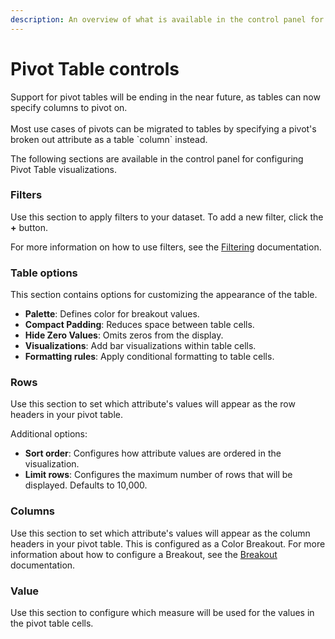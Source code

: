 ```yaml
---
description: An overview of what is available in the control panel for configuring Pivot Table visualizations.
---
```



# Pivot Table controls

<Callout type="warning">
  Support for pivot tables will be ending in the near future, as tables can now
  specify columns to pivot on. <br /> <br/>
  Most use cases of pivots can be migrated to tables by specifying a pivot's broken out attribute as a table `column` instead.

</Callout>

The following sections are available in the control panel for configuring Pivot Table visualizations.

### Filters

Use this section to apply filters to your dataset. To add a new filter, click the **+** button.

For more information on how to use filters, see the [Filtering](../filter) documentation.

### Table options

This section contains options for customizing the appearance of the table.

- **Palette**: Defines color for breakout values.
- **Compact Padding**: Reduces space between table cells.
- **Hide Zero Values**: Omits zeros from the display.
- **Visualizations**: Add bar visualizations within table cells.
- **Formatting rules**: Apply conditional formatting to table cells.

### Rows

Use this section to set which attribute's values will appear as the row headers in your pivot table.

Additional options:

- **Sort order**: Configures how attribute values are ordered in the visualization.
- **Limit rows**: Configures the maximum number of rows that will be displayed. Defaults to 10,000.

### Columns

Use this section to set which attribute's values will appear as the column headers in your pivot table. This is configured as a Color Breakout. For more information about how to configure a Breakout, see the [Breakout](../breakout) documentation.

### Value

Use this section to configure which measure will be used for the values in the pivot table cells.
